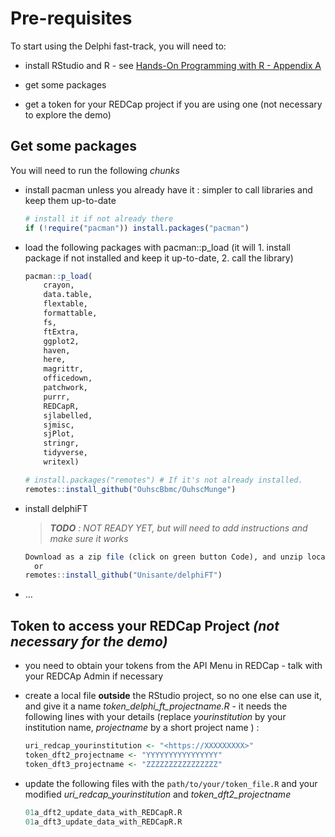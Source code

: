 # Pre-requisites {#sec-pre-requisites}

To start using the Delphi fast-track, you will need to:

-   install RStudio and R - see [Hands-On Programming with R - Appendix A](https://jjallaire.github.io/hopr/a1-starting.html)

-   get some packages

-   get a token for your REDCap project if you are using one (not necessary to explore the demo)

## Get some packages {#sec-get-some-packages}

You will need to run the following *chunks*

-   install pacman unless you already have it : simpler to call libraries and keep them up-to-date

    ``` r
    # install it if not already there
    if (!require("pacman")) install.packages("pacman") 
    ```

-   load the following packages with pacman::p_load (it will 1. install package if not installed and keep it up-to-date, 2. call the library)

    ``` r
    pacman::p_load(
        crayon,
        data.table,
        flextable,
        formattable,
        fs,
        ftExtra,
        ggplot2,
        haven,
        here,
        magrittr,
        officedown,
        patchwork,
        purrr,
        REDCapR,
        sjlabelled,
        sjmisc,
        sjPlot,
        stringr,
        tidyverse,
        writexl)

    # install.packages("remotes") # If it's not already installed.
    remotes::install_github("OuhscBbmc/OuhscMunge")
    ```

-   install delphiFT

    > ***TODO** : NOT READY YET, but will need to add instructions and make sure it works*

    ``` r
    Download as a zip file (click on green button Code), and unzip locally
      or
    remotes::install_github("Unisante/delphiFT") 
    ```

-   ...

## Token to access your REDCap Project *(not necessary for the demo)* {#sec-token-to-access-your-redcap-project}

-   you need to obtain your tokens from the API Menu in REDCap - talk with your REDCAp Admin if necessary

-   create a local file **outside** the RStudio project, so no one else can use it, and give it a name *token_delphi_ft_projectname.R* - it needs the following lines with your details (replace *yourinstitution* by your institution name, *projectname* by a short project name ) :

    ``` r
    uri_redcap_yourinstitution <- "<https://XXXXXXXXX>" 
    token_dft2_projectname <- "YYYYYYYYYYYYYYYY"
    token_dft3_projectname <- "ZZZZZZZZZZZZZZZZ"
    ```

-   update the following files with the `path/to/your/token_file.R` and your modified *uri_redcap_yourinstitution* and *token_dft2_projectname*

    ``` r
    01a_dft2_update_data_with_REDCapR.R
    01a_dft3_update_data_with_REDCapR.R
    ```
